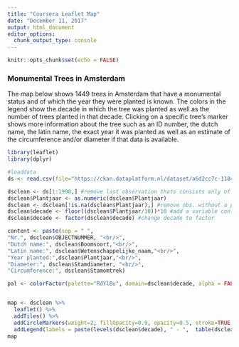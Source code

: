 ```yaml
---
title: "Coursera Leaflet Map"
date: "December 11, 2017"
output: html_document
editor_options: 
  chunk_output_type: console
---
```


```r
knitr::opts_chunk$set(echo = FALSE)
```

### Monumental Trees in Amsterdam
The map below shows 1449 trees in Amsterdam that have a monumental status and of which the year they were planted is known. The colors in the legend show the decade in which the tree was planted as well as the number of trees planted in that decade. Clicking on a specific tree's marker shows more information about the tree such as an ID number, the dutch name, the latin name, the exact year it was planted as well as an estimate  of the circumference and/or diameter if that data is available.  


```r
library(leaflet)
library(dplyr)
```

```r
#loaddata
ds <- read.csv(file="https://ckan.dataplatform.nl/dataset/a6d2cc7c-1184-452b-a946-a871c619ab30/resource/84f649f1-aa79-4f1f-814a-f43ecbb648f8/download/monumentalebomen.csv", header=TRUE, sep=",")

dsclean <- ds[1:1990,] #remove last observation thats consists only of NA
dsclean$Plantjaar <- as.numeric(dsclean$Plantjaar) 
dsclean <- dsclean[!is.na(dsclean$Plantjaar),] #remove obs. without a planted year value
dsclean$decade <- floor((dsclean$Plantjaar/10))*10 #add a variable containing the planted in decade
dsclean$decade <- factor(dsclean$decade) #change decade to factor
```

```r
content <- paste(sep = " ",
"Nr.", dsclean$OBJECTNUMMER, "<br/>",
"Dutch name:", dsclean$Boomsoort,"<br/>",
"Latin name:", dsclean$Wetenschappelijke_naam,"<br/>",
"Year planted:",dsclean$Plantjaar,"<br/>",
"Diameter:", dsclean$Stamdiameter, "<br/>",
"Circumference:", dsclean$Stamomtrek)

pal <- colorFactor(palette="RdYlBu", domain=dsclean$decade, alpha = FALSE)


map <- dsclean %>% 
  leaflet() %>% 
  addTiles() %>% 
  addCircleMarkers(weight=2, fillOpacity=0.9, opacity=0.5, stroke=TRUE, color=pal(dsclean$decade), lat=dsclean$latitude, lng=dsclean$longitude, popup= content) %>%
  addLegend(labels = paste(levels(dsclean$decade), " - ",  table(dsclean$decade)), colors = pal(levels(dsclean$decade)), title="Decade - No Trees")
map

```
